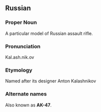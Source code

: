 ==Russian==
===Proper Noun===
A particular model of Russian assault rifle.

===Pronunciation===
Kal.ash.nik.ov

===Etymology===
Named after its designer Anton Kalashnikov


===Alternate names===
Also known as '''AK-47'''.